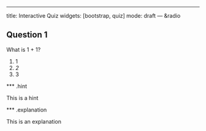 ---
title: Interactive Quiz
widgets: [bootstrap, quiz]
mode: draft
--- &radio

## Question 1

What is 1 + 1?

1. 1 
2. _2_
3. 3

*** .hint

This is a hint

*** .explanation

This is an explanation
